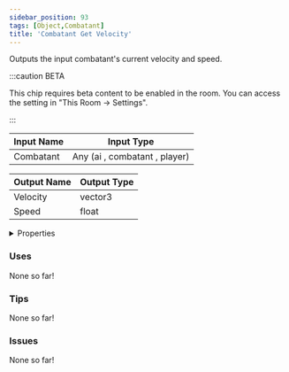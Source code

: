 ```yaml
---
sidebar_position: 93
tags: [Object,Combatant]
title: 'Combatant Get Velocity'
---
```


Outputs the input combatant's current velocity and speed.

:::caution BETA

This chip requires beta content to be enabled in the room. You can access the setting in "This Room -> Settings".

:::


<EsbSvg />

| Input Name | Input Type |
|-----------|-----------|
| Combatant | Any (ai , combatant , player) |

| Output Name | Output Type |
|-----------|-----------|
| Velocity | vector3 |
| Speed | float |


<details>
  <summary>Properties</summary>
  <div>
    <div>
    <table>
      <thead>
        <tr>
          <th>Is beta required?</th>
          <th>✅</th>
        </tr>
        <tr>
          <th>Is this chip a trolling risk?</th>
          <th>❌</th>
        </tr>
        <tr>
          <th>Is this chip a role assignment risk?</th>
          <th>❌</th>
        </tr>
        <tr>
          <th>Chip UUID</th>
          <th>b4eadbfa-cdbe-42e6-9481-5197de58e272</th>
        </tr>
      </thead>
    </table>
    </div>
  </div>
</details>

### Uses

None so far!

### Tips

None so far!

### Issues

None so far!